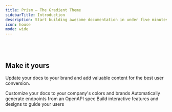 ```yaml
---
title: Prism — The Gradient Theme
sidebarTitle: Introduction
description: Start building awesome documentation in under five minutes with the Prism theme.
icon: house
mode: wide
---
```


<StartButton />

<br />

<br />

<CardGroup>
  <HeroCard img="https://raw.githubusercontent.com/mintlify/themes/main/prism/images/setting-up.svg" title="Setting up your docs" description="Everything you need to know about the doc setup process, from start to finish" href="/quickstart" />

  <HeroCard img="https://raw.githubusercontent.com/mintlify/themes/main/prism/images/themes.svg" title="Explore themes" description="Explore a variety of themes you can use to spice up the look and feel of your documentation" href="/quickstart" />
</CardGroup>

## Make it yours

Update your docs to your brand and add valuable content for the best user conversion.

<CardGroup cols={3}>
  <Card title="Customize Style" icon="palette" href="https://mintlify.com/docs/settings/global">
    Customize your docs to your company's colors and brands
  </Card>

  <Card title="Reference APIs" icon="code" href="https://mintlify.com/docs/api-playground/openapi">
    Automatically generate endpoints from an OpenAPI spec
  </Card>

  <Card title="Add Components" icon="screwdriver-wrench" href="https://mintlify.com/docs/components/accordion">
    Build interactive features and designs to guide your users
  </Card>
</CardGroup>

<br />

<br />

<Banner />